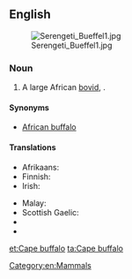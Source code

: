 ==English==
[[File:Serengeti Bueffel1.jpg|thumb]]

===Noun===
{{wikipedia|African Buffalo}}
{{en-noun|head=[[cape|Cape]] [[buffalo]]}}

# A large African [[bovid]], {{taxlink|Syncerus caffer|species}}.

====Synonyms====
* [[African buffalo]]

====Translations====
{{trans-top|large African bovid}}
* Afrikaans: {{t-|af|buffel}}
* Finnish: {{t-|fi|kafferipuhveli}}
* Irish: {{t-|ga|buabhall rinne|m}}
{{trans-mid}}
* Malay: {{t-|ms|kerbau Afrika}}
* Scottish Gaelic: {{t-|gd|buabhall Ceap|m}}
* {{trreq|xh}}
* {{trreq|zu}}
{{trans-bottom}}

[[Category:en:Mammals]]

[[et:Cape buffalo]]
[[ta:Cape buffalo]]